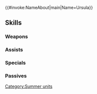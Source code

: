 {{#invoke:NameAbout|main|Name=Ursula}}{{HeroPage Tabs}}
{{Hero Infobox
|Name=Ursula
|Title=Clear-Blue Crow
|GrowthModifier=Gen 3
|WeaponType=Colorless Dagger
|MoveType=Cavalry
|Origin=Fire Emblem: The Blazing Blade
|Gender=Female
|artist=山田孝太郎
|actorEN=Misty Lee
|actorJP=水橋かおり
|releaseDate=2019-07-09
|additionDate=2019-07-08
|TagID=水着ウルスラ
|InternalID=397
|Properties=special,specRate_202302
|cv1=6
|cv2=2900800
|description=An elite member of the Black Fang, known as the Blue Crow. Her motives for visiting the beach remain mysterious. Appears in Fire Emblem: The Blazing Blade.
}}
{{Stats Page
|Lv1HP=17|Lv1ATK=10|Lv1SPD=8|Lv1DEF=3|Lv1RES=6
|GRHP=45|GRATK=60|GRSPD=60|GRDEF=30|GRRES=50
}}
==Skills==
===Weapons===
{{Weapons Table
|weapon1=Iron Dagger
|weapon1Default=1
|weapon1Unlock=1
|weapon2=Steel Dagger
|weapon2Default=3
|weapon2Unlock=2
|weapon3=Scallop Blade
|weapon3Default=4
|weapon3Unlock=3
|weapon4=Scallop Blade+
|weapon4Default=5
|weapon4Unlock=5
}}
===Assists===
{{Assists Table
|assist1=Rally Speed
|assist1Default=4
|assist1Unlock=3
|assist2=Rally Atk/Spd
|assist2Unlock=4
|assist3=Rally Atk/Spd+
|assist3Unlock=5
}}
===Specials===
{{Specials Table}}
===Passives===
{{Passives Table
|passiveB1=Def/Res Ruse 1
|passiveB2=Def/Res Ruse 2
|passiveB3=Def/Res Ruse 3
|passiveB1Unlock=3
|passiveB2Unlock=4
|passiveB3Unlock=5
|passiveC1=Even Res Wave 1
|passiveC2=Even Res Wave 2
|passiveC3=Even Res Wave 3
|passiveC1Unlock=1
|passiveC2Unlock=2
|passiveC3Unlock=4
}}
{{Heroes Navbox}}
[[Category:Summer units]]